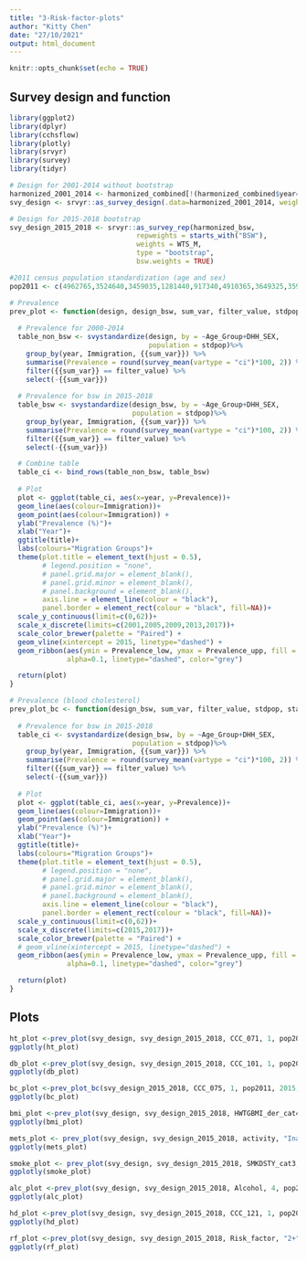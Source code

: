 ---
title: "3-Risk-factor-plots"
author: "Kitty Chen"
date: "27/10/2021"
output: html_document
---

```{r setup, include=FALSE}
knitr::opts_chunk$set(echo = TRUE)
```

## Survey design and function
```{r}
library(ggplot2)
library(dplyr)
library(cchsflow)
library(plotly)
library(srvyr)
library(survey)
library(tidyr)

# Design for 2001-2014 without bootstrap
harmonized_2001_2014 <- harmonized_combined[!(harmonized_combined$year==2015|harmonized_combined$year==2017),]
svy_design <- srvyr::as_survey_design(.data=harmonized_2001_2014, weights="WTS_M")

# Design for 2015-2018 bootstrap
svy_design_2015_2018 <- srvyr::as_survey_rep(harmonized_bsw,
                               repweights = starts_with("BSW"),
                               weights = WTS_M,
                               type = "bootstrap",
                               bsw.weights = TRUE)

#2011 census population standardization (age and sex)
pop2011 <- c(4962765,3524640,3459035,1281440,917340,4910365,3649325,3593270,1393345,1352950)

```

```{r}
# Prevalence
prev_plot <- function(design, design_bsw, sum_var, filter_value, stdpop, startyear, title){
  
  # Prevalence for 2000-2014
  table_non_bsw <- svystandardize(design, by = ~Age_Group+DHH_SEX,
                                  population = stdpop)%>%
    group_by(year, Immigration, {{sum_var}}) %>%
    summarise(Prevalence = round(survey_mean(vartype = "ci")*100, 2)) %>%
    filter({{sum_var}} == filter_value) %>%
    select(-{{sum_var}})
  
  # Prevalence for bsw in 2015-2018
  table_bsw <- svystandardize(design_bsw, by = ~Age_Group+DHH_SEX,
                              population = stdpop)%>%
    group_by(year, Immigration, {{sum_var}}) %>%
    summarise(Prevalence = round(survey_mean(vartype = "ci")*100, 2)) %>%
    filter({{sum_var}} == filter_value) %>%
    select(-{{sum_var}})

  # Combine table
  table_ci <- bind_rows(table_non_bsw, table_bsw)
  
  # Plot
  plot <- ggplot(table_ci, aes(x=year, y=Prevalence))+
  geom_line(aes(colour=Immigration))+
  geom_point(aes(colour=Immigration)) +
  ylab("Prevalence (%)")+
  xlab("Year")+
  ggtitle(title)+
  labs(colours="Migration Groups")+
  theme(plot.title = element_text(hjust = 0.5),
        # legend.position = "none",
        # panel.grid.major = element_blank(),
        # panel.grid.minor = element_blank(),
        # panel.background = element_blank(),
        axis.line = element_line(colour = "black"),
        panel.border = element_rect(colour = "black", fill=NA))+
  scale_y_continuous(limit=c(0,62))+
  scale_x_discrete(limits=c(2001,2005,2009,2013,2017))+
  scale_color_brewer(palette = "Paired") +
  geom_vline(xintercept = 2015, linetype="dashed") +
  geom_ribbon(aes(ymin = Prevalence_low, ymax = Prevalence_upp, fill = Immigration),
              alpha=0.1, linetype="dashed", color="grey")

  return(plot)
}

# Prevalence (blood cholesterol)
prev_plot_bc <- function(design_bsw, sum_var, filter_value, stdpop, startyear, title){
  
  # Prevalence for bsw in 2015-2018
  table_ci <- svystandardize(design_bsw, by = ~Age_Group+DHH_SEX,
                              population = stdpop)%>%
    group_by(year, Immigration, {{sum_var}}) %>%
    summarise(Prevalence = round(survey_mean(vartype = "ci")*100, 2)) %>%
    filter({{sum_var}} == filter_value) %>%
    select(-{{sum_var}})
  
  # Plot
  plot <- ggplot(table_ci, aes(x=year, y=Prevalence))+
  geom_line(aes(colour=Immigration))+
  geom_point(aes(colour=Immigration)) +
  ylab("Prevalence (%)")+
  xlab("Year")+
  ggtitle(title)+
  labs(colours="Migration Groups")+
  theme(plot.title = element_text(hjust = 0.5),
        # legend.position = "none",
        # panel.grid.major = element_blank(),
        # panel.grid.minor = element_blank(),
        # panel.background = element_blank(),
        axis.line = element_line(colour = "black"),
        panel.border = element_rect(colour = "black", fill=NA))+
  scale_y_continuous(limit=c(0,62))+
  scale_x_discrete(limits=c(2015,2017))+
  scale_color_brewer(palette = "Paired") +
  # geom_vline(xintercept = 2015, linetype="dashed") +
  geom_ribbon(aes(ymin = Prevalence_low, ymax = Prevalence_upp, fill = Immigration),
              alpha=0.1, linetype="dashed", color="grey")

  return(plot)
}

```

## Plots 
```{r Hypertension}
ht_plot <-prev_plot(svy_design, svy_design_2015_2018, CCC_071, 1, pop2011, 2001, "Hypertension")
ggplotly(ht_plot)
```

```{r Diabetes}
db_plot <-prev_plot(svy_design, svy_design_2015_2018, CCC_101, 1, pop2011, 2001, "Diabetes")
ggplotly(db_plot)
```

```{r Blood cholesterol}
bc_plot <-prev_plot_bc(svy_design_2015_2018, CCC_075, 1, pop2011, 2015, "High blood cholesterol")
ggplotly(bc_plot)
```

```{r Obesity}
bmi_plot <-prev_plot(svy_design, svy_design_2015_2018, HWTGBMI_der_cat4, 4, pop2011, 2001, "Obesity")
ggplotly(bmi_plot)
```

```{r Physical inactivity}
mets_plot <- prev_plot(svy_design, svy_design_2015_2018, activity, "Inactive", pop2011, 2001, "Physical inactivity")
ggplotly(mets_plot)
```

```{r Smoking}
smoke_plot <- prev_plot(svy_design, svy_design_2015_2018, SMKDSTY_cat3, 1, pop2011, 2001, "Current smoker")
ggplotly(smoke_plot)
```

```{r Drinking}
alc_plot <-prev_plot(svy_design, svy_design_2015_2018, Alcohol, 4, pop2011, 2001, "Heavy drinker")
ggplotly(alc_plot)
```

```{r Heart disease}
hd_plot <-prev_plot(svy_design, svy_design_2015_2018, CCC_121, 1, pop2011, 2001, "Heart disease")
ggplotly(hd_plot)
```

```{r 2+ risk factors}
rf_plot <-prev_plot(svy_design, svy_design_2015_2018, Risk_factor, "2+", pop2011, 2001, "2+ risk factors")
ggplotly(rf_plot)
```
